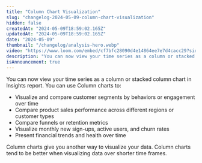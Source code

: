 ```yaml
---
title: "Column Chart Visualization"
slug: "changelog-2024-05-09-column-chart-visualization"
hidden: false
createdAt: "2024-05-09T18:59:02.165Z"
updatedAt: "2024-05-09T18:59:02.165Z"
date: "2024-05-09"
thumbnail: "/changelog/analysis-hero.webp"
video: "https://www.loom.com/embed/cf7bfc28090d4e14864ee7e7d4cacc29?sid=9d330902-e93e-4eb9-b4fa-3518fd815a32"
description: "You can now view your time series as a column or stacked column chart in Insights report."
isAnnouncement: true
---
```


<ChangelogPostHeader
  date="2024-05-09"
  image="/changelog/column-chart.png"
  title="Column Chart Visualization"
/>

You can now view your time series as a column or stacked column chart in Insights report. You can use Column charts to:

- Visualize and compare customer segments by behaviors or engagement over time
- Compare product sales performance across different regions or customer types
- Compare funnels or retention metrics
- Visualize monthly new sign-ups, active users, and churn rates
- Present financial trends and health over time

Column charts give you another way to visualize your data. Column charts tend to be better when visualizing data over shorter time frames.

<VideoButtonWithModal src="https://www.loom.com/embed/cf7bfc28090d4e14864ee7e7d4cacc29?sid=9d330902-e93e-4eb9-b4fa-3518fd815a32" />

